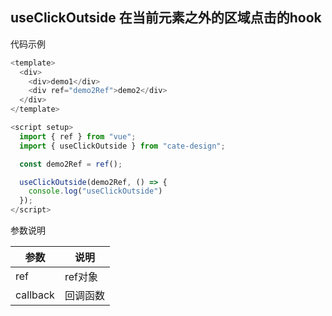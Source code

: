 
<Meta title="hook/useClickOutside" />

## useClickOutside 在当前元素之外的区域点击的hook

代码示例

```js
<template>
  <div>
    <div>demo1</div>
    <div ref="demo2Ref">demo2</div>
  </div>
</template>

<script setup>
  import { ref } from "vue";
  import { useClickOutside } from "cate-design";

  const demo2Ref = ref();

  useClickOutside(demo2Ref, () => {
    console.log("useClickOutside")
  });
</script>
```

参数说明

| 参数 | 说明 |
| - | - |
| ref | ref对象 |
| callback | 回调函数 |
